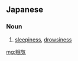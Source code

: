 ==Japanese==
{{ja-kanjitab|ねむ|け|yomi=y}}

===Noun===
{{ja-noun|ねむけ|kyu=眠氣}}

# [[sleepiness]], [[drowsiness]]

[[mg:眠気]]